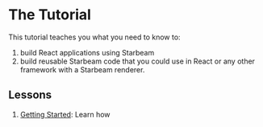 # The Tutorial

This tutorial teaches you what you need to know to:

1. build React applications using Starbeam
2. build reusable Starbeam code that you could use in React or any other framework with a Starbeam renderer.

## Lessons

1. [Getting Started]: Learn how 

[getting started]: https://stackblitz.com/edit/starbeam-react-ts-getting-started?file=src/components/Counter.tsx
